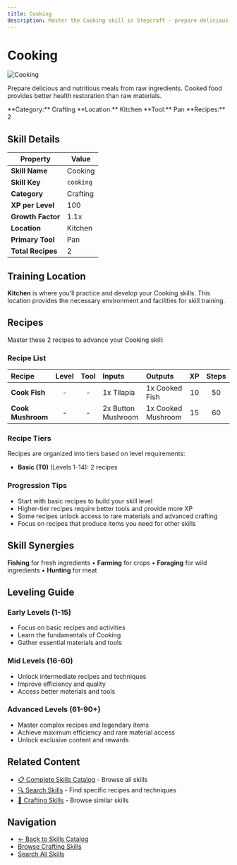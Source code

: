 ```yaml
---
title: Cooking
description: Master the Cooking skill in Stepcraft - prepare delicious and nutritious meals from raw ingredients
---
```


# Cooking

<div className="flex items-start gap-6 mb-8">
  <div className="flex-shrink-0">
    <img src="/assets/icons/cooking.png" alt="Cooking" className="w-24 h-24 border rounded-lg" />
  </div>
  <div className="flex-1">
    <div className="space-y-2">
      <p className="text-lg text-muted-foreground">Prepare delicious and nutritious meals from raw ingredients. Cooked food provides better health restoration than raw materials.</p>
      <div className="flex flex-wrap gap-4 text-sm">
        <span className="px-2 py-1 bg-blue-100 dark:bg-blue-900 rounded-md">
          **Category:** Crafting
        </span>
        <span className="px-2 py-1 bg-purple-100 dark:bg-purple-900 rounded-md">
          **Location:** Kitchen
        </span>
        <span className="px-2 py-1 bg-green-100 dark:bg-green-900 rounded-md">
          **Tool:** Pan
        </span>
        <span className="px-2 py-1 bg-amber-100 dark:bg-amber-900 rounded-md">
          **Recipes:** 2
        </span>
      </div>
    </div>
  </div>
</div>

## Skill Details

| Property | Value |
|----------|-------|
| **Skill Name** | Cooking |
| **Skill Key** | `cooking` |
| **Category** | Crafting |
| **XP per Level** | 100 |
| **Growth Factor** | 1.1x |
| **Location** | Kitchen |
| **Primary Tool** | Pan |
| **Total Recipes** | 2 |

## Training Location

**Kitchen** is where you'll practice and develop your Cooking skills. This location provides the necessary environment and facilities for skill training.


## Recipes

Master these 2 recipes to advance your Cooking skill:

### Recipe List

| Recipe | Level | Tool | Inputs | Outputs | XP | Steps |
|:-------|:-----:|:----:|:-------|:--------|:--:|:-----:|
| **Cook Fish** | - | - | 1x Tilapia | 1x Cooked Fish | 10 | 50 |
| **Cook Mushroom** | - | - | 2x Button Mushroom | 1x Cooked Mushroom | 15 | 60 |

### Recipe Tiers

Recipes are organized into tiers based on level requirements:

- **Basic (T0)** (Levels 1-14): 2 recipes

### Progression Tips

- Start with basic recipes to build your skill level
- Higher-tier recipes require better tools and provide more XP
- Some recipes unlock access to rare materials and advanced crafting
- Focus on recipes that produce items you need for other skills


## Skill Synergies

**Fishing** for fresh ingredients • **Farming** for crops • **Foraging** for wild ingredients • **Hunting** for meat

## Leveling Guide

### Early Levels (1-15)
- Focus on basic recipes and activities
- Learn the fundamentals of Cooking
- Gather essential materials and tools

### Mid Levels (16-60)
- Unlock intermediate recipes and techniques
- Improve efficiency and quality
- Access better materials and tools

### Advanced Levels (61-90+)
- Master complex recipes and legendary items
- Achieve maximum efficiency and rare material access
- Unlock exclusive content and rewards

## Related Content

- [📋 Complete Skills Catalog](/docs/skills) - Browse all skills
- [🔍 Search Skills](/search) - Find specific recipes and techniques
- [📝 Crafting Skills](/docs/skills#crafting) - Browse similar skills

## Navigation

- [← Back to Skills Catalog](/docs/skills)
- [Browse Crafting Skills](/docs/skills#crafting)
- [Search All Skills](/search)
